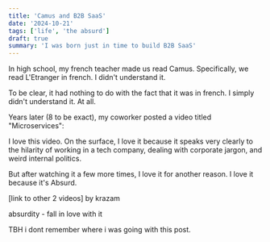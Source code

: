 ```yaml
---
title: 'Camus and B2B SaaS'
date: '2024-10-21'
tags: ['life', 'the absurd']
draft: true
summary: 'I was born just in time to build B2B SaaS'
---
```


In high school, my french teacher made us read Camus. Specifically, we read L'Etranger in french. I didn't understand it. 

To be clear, it had nothing to do with the fact that it was in french. I simply didn't understand it. At all.

Years later (8 to be exact), my coworker posted a video titled "Microservices":

I love this video. On the surface, I love it because it speaks very clearly to the hilarity of working in a tech company, dealing with corporate jargon, and weird internal politics.

But after watching it a few more times, I love it for another reason. I love it because it's Absurd.

[link to other 2 videos] by krazam

absurdity - fall in love with it 

TBH i dont remember where i was going with this post.

